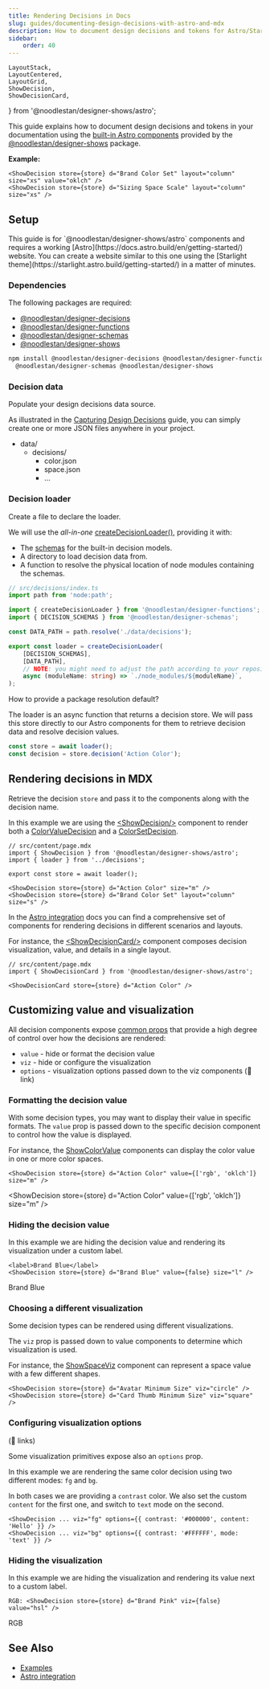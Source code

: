 ```yaml
---
title: Rendering Decisions in Docs
slug: guides/documenting-design-decisions-with-astro-and-mdx
description: How to document design decisions and tokens for Astro/Starlight based docs
sidebar:
    order: 40
---
```


    LayoutStack,
    LayoutCentered,
    LayoutGrid,
    ShowDecision,
    ShowDecisionCard,
} from '@noodlestan/designer-shows/astro';



This guide explains how to document design decisions and tokens in your documentation using the [built-in Astro components](/integrations/Astro) provided by the [@noodlestan/designer-shows](/api/designer-shows) package.

**Example:**

```mdx
<ShowDecision store={store} d="Brand Color Set" layout="column" size="xs" value="oklch" />
<ShowDecision store={store} d="Sizing Space Scale" layout="column" size="xs" />
```

<LayoutGrid>
    <ShowDecision store={store} d="Brand Color Set" layout="column" size="xs" value="oklch" />
    <ShowDecision store={store} d="Sizing Space Scale" layout="column" size="xs" />
</LayoutGrid>

## Setup

<Aside type="note">
    This guide is for `@noodlestan/designer-shows/astro` components and requires a working
    [Astro](https://docs.astro.build/en/getting-started/) website. You can create a website similar
    to this one using the [Starlight theme](https://starlight.astro.build/getting-started/) in a
    matter of minutes.
</Aside>

### Dependencies

The following packages are required:

-   [@noodlestan/designer-decisions](/api/designer-decisions)
-   [@noodlestan/designer-functions](/api/designer-functions)
-   [@noodlestan/designer-schemas](/api/designer-schemas)
-   [@noodlestan/designer-shows](/api/designer-shows)

```bash
npm install @noodlestan/designer-decisions @noodlestan/designer-functions \
  @noodlestan/designer-schemas @noodlestan/designer-shows
```

### Decision data

Populate your design decisions data source.

As illustrated in the [Capturing Design Decisions](/guides/capturing-design-decisions-in-data) guide, you can simply create one or more JSON files anywhere in your project.

<FileTree>

-   data/
    -   decisions/
        -   color.json
        -   space.json
        -   ...

</FileTree>

### Decision loader

Create a file to declare the loader.

We will use the _all-in-one_ [createDecisionLoader()](/api/designer-functions/Loader/createDecisionLoader/), providing it with:

-   The [schemas](https://github.com/noodlestan/designer/blob/main/packages/libs/designer-schemas/src/constants.ts) for the built-in decision models.
-   A directory to load decision data from.
-   A function to resolve the physical location of node modules containing the schemas.

```ts
// src/decisions/index.ts
import path from 'node:path';

import { createDecisionLoader } from '@noodlestan/designer-functions';
import { DECISION_SCHEMAS } from '@noodlestan/designer-schemas';

const DATA_PATH = path.resolve('./data/decisions');

export const loader = createDecisionLoader(
    [DECISION_SCHEMAS],
    [DATA_PATH],
    // NOTE: you might need to adjust the path according to your repository setup
    async (moduleName: string) => `./node_modules/${moduleName}`,
);
```

<GetInvolved url="https://github.com/noodlestan/designer/issues/80">
    How to provide a package resolution default?
</GetInvolved>

The loader is an async function that returns a decision store. We will pass this store directly to our Astro components for them to retrieve decision data and resolve decision values.

```ts
const store = await loader();
const decision = store.decision('Action Color');
```

## Rendering decisions in MDX

Retrieve the decision `store` and pass it to the components along with the decision name.

In this example we are using the [&lt;ShowDecision/&gt;](/integrations/Astro/ShowDecision/) component to render both a [ColorValueDecision](/decision-models/color-value) and a [ColorSetDecision](/decision-models/color-set).

```mdx
// src/content/page.mdx
import { ShowDecision } from '@noodlestan/designer-shows/astro';
import { loader } from '../decisions';

export const store = await loader();

<ShowDecision store={store} d="Action Color" size="m" />
<ShowDecision store={store} d="Brand Color Set" layout="column" size="s" />
```

<LayoutGrid>
    <ShowDecision store={store} d="Action Color" size="m" />
    <ShowDecision store={store} d="Brand Color Set" layout="column" size="s" />
</LayoutGrid>

In the [Astro integration](/integrations/Astro) docs you can find a comprehensive set of components for rendering decisions in different scenarios and layouts.

For instance, the [&lt;ShowDecisionCard/&gt;](/integrations/Astro/ShowDecisionCard/) component composes decision visualization, value, and details in a single layout.

```mdx
// src/content/page.mdx
import { ShowDecisionCard } from '@noodlestan/designer-shows/astro';

<ShowDecisionCard store={store} d="Action Color" />
```

<ShowDecisionCard store={store} d="Action Color" />

## Customizing value and visualization

All decision components expose [common props](/integrations/Astro/Props/#valueprops) that provide a high degree of control over how the decisions are rendered:

-   `value` - hide or format the decision value
-   `viz` - hide or configure the visualization
-   `options` - visualization options passed down to the viz components (🚧 link)

### Formatting the decision value

With some decision types, you may want to display their value in specific formats. The `value` prop is passed down to the specific decision component to control how the value is displayed.

For instance, the [ShowColorValue](/integrations/Astro/Composable/Values/#showcolorvalue) components can display the color value in one or more color spaces.

```mdx
<ShowDecision store={store} d="Action Color" value={['rgb', 'oklch']} size="m" />
```

<ShowDecision store={store} d="Action Color" value={['rgb', 'oklch']} size="m" />

### Hiding the decision value

In this example we are hiding the decision value and rendering its visualization under a custom label.

```mdx
<label>Brand Blue</label>
<ShowDecision store={store} d="Brand Blue" value={false} size="l" />
```

<LayoutStack>
    <label>Brand Blue</label>
    <ShowDecision store={store} d="Brand Blue" value={false} size="l" />
</LayoutStack>

### Choosing a different visualization

Some decision types can be rendered using different visualizations.

The `viz` prop is passed down to value components to determine which visualization is used.

For instance, the [ShowSpaceViz](/integrations/Astro/Composable/Visualizations/#showspaceviz) component can represent a space value with a few different shapes.

```mdx
<ShowDecision store={store} d="Avatar Minimum Size" viz="circle" />
<ShowDecision store={store} d="Card Thumb Minimum Size" viz="square" />
```

<LayoutGrid>
    <ShowDecision store={store} d="Avatar Minimum Size" viz="circle" />
    <ShowDecision store={store} d="Card Thumb Minimum Size" viz="square" />
</LayoutGrid>

### Configuring visualization options

(🚧 links)

Some visualization primitives expose also an `options` prop.

In this example we are rendering the same color decision using two different modes: `fg` and `bg`.

In both cases we are providing a `contrast` color. We also set the custom `content` for the first one, and switch to `text` mode on the second.

```mdx
<ShowDecision ... viz="fg" options={{ contrast: '#000000', content: 'Hello' }} />
<ShowDecision ... viz="bg" options={{ contrast: '#FFFFFF', mode: 'text' }} />
```

<LayoutGrid>
    <ShowDecision
        store={store}
        d="Action Color"
        value={false}
        viz="fg"
        options={{ contrast: '#000000', content: 'Hello' }}
    />
    <ShowDecision
        store={store}
        d="Action Color"
        value={false}
        viz="bg"
        options={{ contrast: '#FFFFFF', mode: 'text' }}
    />
</LayoutGrid>

### Hiding the visualization

In this example we are hiding the visualization and rendering its value next to a custom label.

```mdx
RGB: <ShowDecision store={store} d="Brand Pink" viz={false} value="hsl" />
```

<LayoutCentered pad="l">
    RGB <ShowDecision store={store} d="Brand Pink" viz={false} />
</LayoutCentered>

## See Also

-   [Examples](/examples)
-   [Astro integration](/integrations/Astro)

